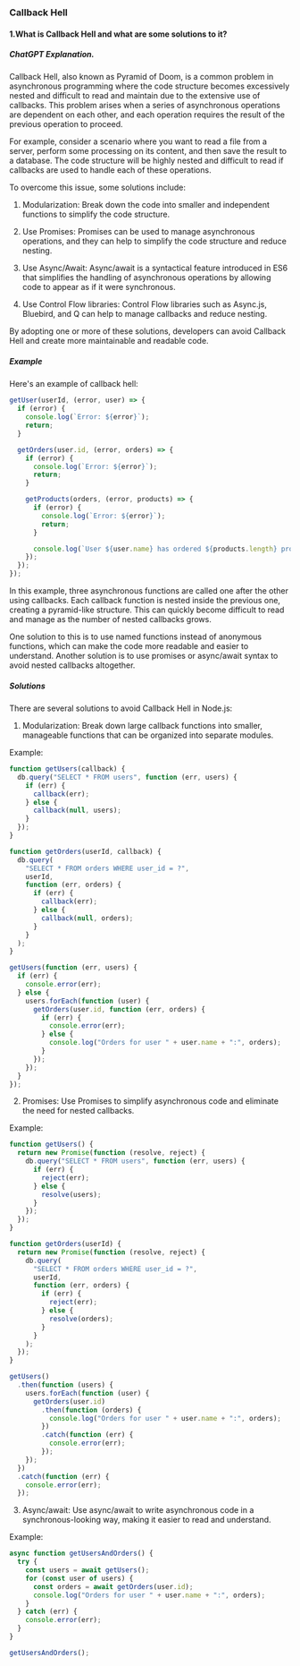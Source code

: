 ### Callback Hell

#### 1.What is Callback Hell and what are some solutions to it?

##### ChatGPT Explanation.

Callback Hell, also known as Pyramid of Doom, is a common problem in asynchronous programming where the code structure becomes excessively nested and difficult to read and maintain due to the extensive use of callbacks. This problem arises when a series of asynchronous operations are dependent on each other, and each operation requires the result of the previous operation to proceed.

For example, consider a scenario where you want to read a file from a server, perform some processing on its content, and then save the result to a database. The code structure will be highly nested and difficult to read if callbacks are used to handle each of these operations.

To overcome this issue, some solutions include:

1. Modularization: Break down the code into smaller and independent functions to simplify the code structure.

2. Use Promises: Promises can be used to manage asynchronous operations, and they can help to simplify the code structure and reduce nesting.

3. Use Async/Await: Async/await is a syntactical feature introduced in ES6 that simplifies the handling of asynchronous operations by allowing code to appear as if it were synchronous.

4. Use Control Flow libraries: Control Flow libraries such as Async.js, Bluebird, and Q can help to manage callbacks and reduce nesting.

By adopting one or more of these solutions, developers can avoid Callback Hell and create more maintainable and readable code.

##### Example

Here's an example of callback hell:

```js
getUser(userId, (error, user) => {
  if (error) {
    console.log(`Error: ${error}`);
    return;
  }

  getOrders(user.id, (error, orders) => {
    if (error) {
      console.log(`Error: ${error}`);
      return;
    }

    getProducts(orders, (error, products) => {
      if (error) {
        console.log(`Error: ${error}`);
        return;
      }

      console.log(`User ${user.name} has ordered ${products.length} products.`);
    });
  });
});
```

In this example, three asynchronous functions are called one after the other using callbacks. Each callback function is nested inside the previous one, creating a pyramid-like structure. This can quickly become difficult to read and manage as the number of nested callbacks grows.

One solution to this is to use named functions instead of anonymous functions, which can make the code more readable and easier to understand. Another solution is to use promises or async/await syntax to avoid nested callbacks altogether.

##### Solutions

There are several solutions to avoid Callback Hell in Node.js:

1. Modularization: Break down large callback functions into smaller, manageable functions that can be organized into separate modules.

Example:

```js
function getUsers(callback) {
  db.query("SELECT * FROM users", function (err, users) {
    if (err) {
      callback(err);
    } else {
      callback(null, users);
    }
  });
}

function getOrders(userId, callback) {
  db.query(
    "SELECT * FROM orders WHERE user_id = ?",
    userId,
    function (err, orders) {
      if (err) {
        callback(err);
      } else {
        callback(null, orders);
      }
    }
  );
}

getUsers(function (err, users) {
  if (err) {
    console.error(err);
  } else {
    users.forEach(function (user) {
      getOrders(user.id, function (err, orders) {
        if (err) {
          console.error(err);
        } else {
          console.log("Orders for user " + user.name + ":", orders);
        }
      });
    });
  }
});
```

2. Promises: Use Promises to simplify asynchronous code and eliminate the need for nested callbacks.

Example:

```js
function getUsers() {
  return new Promise(function (resolve, reject) {
    db.query("SELECT * FROM users", function (err, users) {
      if (err) {
        reject(err);
      } else {
        resolve(users);
      }
    });
  });
}

function getOrders(userId) {
  return new Promise(function (resolve, reject) {
    db.query(
      "SELECT * FROM orders WHERE user_id = ?",
      userId,
      function (err, orders) {
        if (err) {
          reject(err);
        } else {
          resolve(orders);
        }
      }
    );
  });
}

getUsers()
  .then(function (users) {
    users.forEach(function (user) {
      getOrders(user.id)
        .then(function (orders) {
          console.log("Orders for user " + user.name + ":", orders);
        })
        .catch(function (err) {
          console.error(err);
        });
    });
  })
  .catch(function (err) {
    console.error(err);
  });
```

3. Async/await: Use async/await to write asynchronous code in a synchronous-looking way, making it easier to read and understand.

Example:

```js
async function getUsersAndOrders() {
  try {
    const users = await getUsers();
    for (const user of users) {
      const orders = await getOrders(user.id);
      console.log("Orders for user " + user.name + ":", orders);
    }
  } catch (err) {
    console.error(err);
  }
}

getUsersAndOrders();
```
